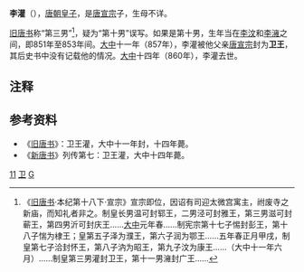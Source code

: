 '''李灌'''（{{bd|850年代||860年||catIdx=L}}），[[唐朝|唐朝]][[皇子|皇子]]，是[[唐宣宗|唐宣宗]]子，生母不详。

[[旧唐书|旧唐书]]称“第三男”<ref>《[[旧唐书|旧唐书]]·本纪第十八下·宣宗》宣宗即位，因诏有司迎太微宫寓主，祔废寺之新庙，而知礼者非之。制皇长男温可封郓王，二男泾可封雅王，第三男滋可封蕲王，第四男沂可封庆王......[[大中_(唐朝)|大中]]元年春......制宪宗第十七子惕封彭王，第十八子惴为棣王；皇第五子泽为濮王，第六子润为鄂王......五年春正月甲戌，制皇第七子洽封怀王，第八子汭为昭王，第九子汶为康王......（大中十一年六月）......制皇第三男灌封卫王，第十一男澭封广王......</ref>，疑为“第十男”误写。如果是第十男，生年当在[[李汶_(康王)|李汶]]和[[李澭|李澭]]之间，即851年至853年间。[[大中_(唐朝)|大中]]十一年（857年），李灌被他父亲[[唐宣宗|唐宣宗]]封为'''卫王'''，其后史书中没有记载他的情况。[[大中_(唐朝)|大中]]十四年（860年），李灌去世。

== 注释 ==

{{Reflist|2}}

==参考资料==
*《[[旧唐书|旧唐书]]》：卫王灌，大中十一年封，十四年薨。
*《[[新唐书|新唐书]]》列传第七：卫王灌，大中十四年薨。

[[Category:唐宣宗皇子|11]]
[[Category:唐朝宗室国王|卫]]
[[Category:李姓|G]]
